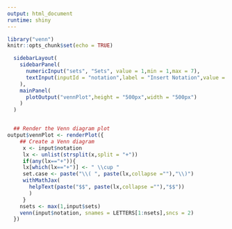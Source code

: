 ```yaml
---
output: html_document
runtime: shiny
---
```


```r
library("venn")
knitr::opts_chunk$set(echo = TRUE)
```


```r
  sidebarLayout(
    sidebarPanel(
      numericInput("sets", "Sets", value = 1,min = 1,max = 7),
      textInput(inputId = "notation",label = "Insert Notation",value = "A")
    ),
    mainPanel(
      plotOutput("vennPlot",height = "500px",width = "500px")
    )
  )


  ## Render the Venn diagram plot
output$vennPlot <- renderPlot({
    ## Create a Venn diagram
     x <- input$notation
     lx <- unlist(strsplit(x,split = "+"))
     if(any(lx=="+")){
     lx[which(lx=="+")] <- " \\cup "
     set.case <- paste("\\( ", paste(lx,collapse =""),"\\)")
     withMathJax(
       helpText(paste("$$", paste(lx,collapse =""),"$$"))
       )
     }
    nsets <- max(1,input$sets)
    venn(input$notation, snames = LETTERS[1:nsets],sncs = 2)
  })
```

